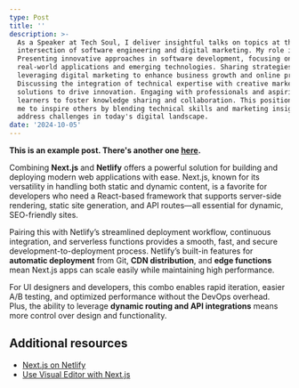 ```yaml
---
type: Post
title: ''
description: >-
  As a Speaker at Tech Soul, I deliver insightful talks on topics at the
  intersection of software engineering and digital marketing. My role involves:
  Presenting innovative approaches in software development, focusing on
  real-world applications and emerging technologies. Sharing strategies for
  leveraging digital marketing to enhance business growth and online presence.
  Discussing the integration of technical expertise with creative marketing
  solutions to drive innovation. Engaging with professionals and aspiring
  learners to foster knowledge sharing and collaboration. This position allows
  me to inspire others by blending technical skills and marketing insights to
  address challenges in today's digital landscape.
date: '2024-10-05'
---
```


**This is an example post. There's another one [here](/posts/example-post-1).**

Combining **Next.js** and **Netlify** offers a powerful solution for building and deploying modern web applications with ease. Next.js, known for its versatility in handling both static and dynamic content, is a favorite for developers who need a React-based framework that supports server-side rendering, static site generation, and API routes—all essential for dynamic, SEO-friendly sites.

Pairing this with Netlify’s streamlined deployment workflow, continuous integration, and serverless functions provides a smooth, fast, and secure development-to-deployment process. Netlify’s built-in features for **automatic deployment** from Git, **CDN distribution**, and **edge functions** mean Next.js apps can scale easily while maintaining high performance.

For UI designers and developers, this combo enables rapid iteration, easier A/B testing, and optimized performance without the DevOps overhead. Plus, the ability to leverage **dynamic routing and API integrations** means more control over design and functionality.

## Additional resources

- [Next.js on Netlify](https://docs.netlify.com/frameworks/next-js/overview/)
- [Use Visual Editor with Next.js](https://docs.netlify.com/visual-editor/frameworks/next/)